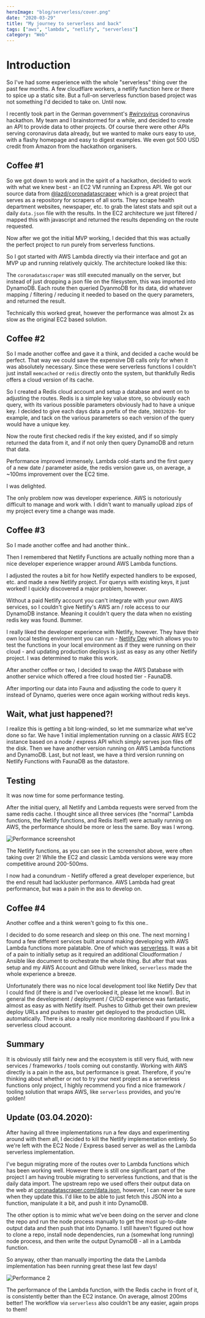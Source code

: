 ```yaml
---
heroImage: "blog/serverless/cover.png"
date: "2020-03-29"
title: "My journey to serverless and back"
tags: ["aws", "lambda", "netlify", "serverless"]
category: "Web"
---
```


# Introduction

So I've had some experience with the whole "serverless" thing over the past few months. A few cloudflare workers, a netlify function here or there to spice up a static site. But a full-on serverless function based project was not something I'd decided to take on. Until now.

I recently took part in the German government's [#wirvsvirus](https://wirvsvirushackathon.org) coronavirus hackathon. My team and I brainstormed for a while, and decided to create an API to provide data to other projects. Of course there were other APIs serving coronavirus data already, but we wanted to make ours easy to use, with a flashy homepage and easy to digest examples. We even got 500 USD credit from Amazon from the hackathon organisers.

## Coffee #1

So we got down to work and in the spirit of a hackathon, decided to work with what we knew best - an EC2 VM running an Express API. We got our source data from [@lazd/coronadatascraper](https://github.com/lazd/coronadatascraper) which is a great project that serves as a repository for scrapers of all sorts. They scrape health department websites, newspaper, etc. to grab the latest stats and spit out a daily `data.json` file with the results. In the EC2 architecture we just filtered / mapped this with javascript and returned the results depending on the route requested.

Now after we got the initial MVP working, I decided that this was actually the perfect project to run purely from serverless functions.

So I got started with AWS Lambda directly via their interface and got an MVP up and running relatively quickly. The architecture looked like this:

The `coronadatascraper` was still executed manually on the server, but instead of just dropping a json file on the filesystem, this was imported into DynamoDB. Each route then queried DyanmoDB for its data, did whatever mapping / filtering / reducing it needed to based on the query parameters, and returned the result.

Technically this worked great, however the performance was almost 2x as slow as the original EC2 based solution.

## Coffee #2

So I made another coffee and gave it a think, and decided a cache would be perfect. That way we could save the expensive DB calls only for when it was absolutely necessary. Since these were serverless functions I couldn't just install `memcached` or `redis` directly onto the system, but thankfully Redis offers a cloud version of its cache.

So I created a Redis cloud account and setup a database and went on to adjusting the routes. Redis is a simple key value store, so obviously each query, with its various possible parameters obviously had to have a unique key. I decided to give each days data a prefix of the date, `30032020-` for example, and tack on the various parameters so each version of the query would have a unique key.

Now the route first checked redis if the key existed, and if so simply returned the data from it, and if not only then query DynamoDB and return that data.

Performance improved immensely. Lambda cold-starts and the first query of a new date / parameter aside, the redis version gave us, on average, a ~100ms improvement over the EC2 time.

I was delighted.

The only problem now was developer experience. AWS is notoriously difficult to manage and work with. I didn't want to manually upload zips of my project every time a change was made.

## Coffee #3

So I made another coffee and had another think..

Then I remembered that Netlify Functions are actually nothing more than a nice developer experience wrapper around AWS Lambda functions.

I adjusted the routes a bit for how Netlify expected handlers to be exposed, etc. and made a new Netlify project. For querys with existing keys, it just worked! I quickly discovered a major problem, however.

Without a paid Netlify account you can't integrate with your own AWS services, so I couldn't give Netlify's AWS arn / role access to our DynamoDB instance. Meaning it couldn't query the data when no existing redis key was found. Bummer.

I really liked the developer experience with Netlify, however. They have their own local testing environment you can run - [Netlify Dev](https://netlify.com/dev) which allows you to test the functions in your local environment as if they were running on their cloud - and updating production deploys is just as easy as any other Netlify project. I was determined to make this work.

After another coffee or two, I decided to swap the AWS Database with another service which offered a free cloud hosted tier - FaunaDB.

After importing our data into Fauna and adjusting the code to query it instead of Dynamo, queries were once again working without redis keys.

## Wait, what just happened?!

I realize this is getting a bit long-winded, so let me summarize what we've done so far. We have 1 initial implementation running on a classic AWS EC2 instance based on a node / express API which simply serves json files off the disk. Then we have another version running on AWS Lambda functions and DynamoDB. Last, but not least, we have a third version running on Netlify Functions with FaunaDB as the datastore.

## Testing

It was now time for some performance testing.

After the initial query, all Netlify and Lambda requests were served from the same redis cache. I thought since all three services (the "normal" Lambda functions, the Netlify functions, and Redis itself) were actually running on AWS, the performance should be more or less the same. Boy was I wrong.

![Performance screenshot](/blog/serverless/performance.png)

The Netlify functions, as you can see in the screenshot above, were often taking over 2! While the EC2 and classic Lambda versions were way more competitive around 200-500ms.

I now had a conundrum - Netlify offered a great developer experience, but the end result had lackluster performance. AWS Lambda had great performance, but was a pain in the ass to develop on.

## Coffee #4

Another coffee and a think weren't going to fix this one..

I decided to do some research and sleep on this one. The next morning I found a few different services built around making developing with AWS Lambda functions more palatable. One of which was [serverless](https://serverless.com). It was a bit of a pain to initially setup as it required an additional Cloudformation / Ansible like document to orchestrate the whole thing. But after that was setup and my AWS Account and Github were linked, `serverless` made the whole experience a breeze.

Unfortunately there was no nice local development tool like Netlify Dev that I could find (if there is and I've overlooked it, please let me know!). But in general the development / deployment / CI/CD experience was fantastic, almost as easy as with Netlify itself. Pushes to Github get their own preview deploy URLs and pushes to master get deployed to the production URL automatically. There is also a really nice monitoring dashboard if you link a serverless cloud account.

## Summary

It is obviously still fairly new and the ecosystem is still very fluid, with new services / frameworks / tools coming out constantly. Working with AWS directly is a pain in the ass, but performance is great. Therefore, if you're thinking about whether or not to try your next project as a serverless functions only project, I highly recommend you find a nice framework / tooling solution that wraps AWS, like `serverless` provides, and you're golden!

## Update (03.04.2020):

After having all three implementations run a few days and experimenting around with them all, I decided to kill the Netlify implementation entirely. So we're left with the EC2 Node / Express based server as well as the Lambda serverless implementation.

I've begun migrating more of the routes over to Lambda functions which has been working well. However there is still one significant part of the project I am having trouble migrating to serverless functions, and that is the daily data import. The upstream repo we used offers their output data on the web at [coronadatascraper.com/data.json](https://coronadatascraper.com/data.json), however, I can never be sure when they update this. I'd like to be able to just fetch this JSON into a function, manipulate it a bit, and push it into DynamoDB.

The other option is to mimic what we've been doing on the server and clone the repo and run the node process manually to get the most up-to-date output data and then push that into Dynamo. I still haven't figured out how to clone a repo, install node dependencies, run a (somewhat long running) node process, and then write the output DynamoDB - all in a Lambda function.

So anyway, other than manually importing the data the Lambda implementation has been running great these last few days!

![Performance 2](/blog/serverless/performance2.png)

The performance of the Lambda function, with the Redis cache in front of it, is consistently better than the EC2 instance. On average, almost 200ms better! The workflow via `serverless` also couldn't be any easier, again props to them!
